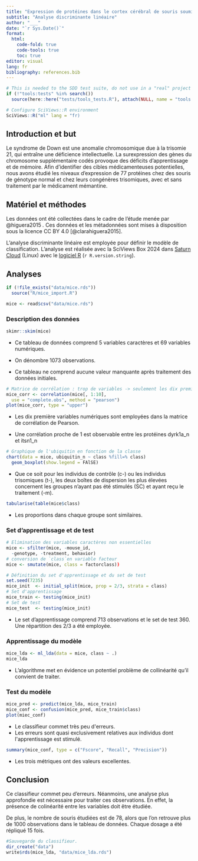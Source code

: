 ```yaml
---
title: "Expression de protéines dans le cortex cérébral de souris soumises à différents tests d'apprentissage"
subtitle: "Analyse discriminante linéaire"
author: "___"
date: "`r Sys.Date()`"
format:
  html:
    code-fold: true
    code-tools: true
    toc: true
editor: visual
lang: fr
bibliography: references.bib
---
```


<!--% Votre objectif est de déboguer ce document Quarto afin qu’il compile. Vous avez à votre disposition des tests pour vérifier votre progression. -->

<!--% Remplacez author: "___" par votre nom. Votre nom n'est pas votre login Github. ex: author: "John Doe". Attention, l'entête YAML est très sensible aux espaces, aux guillemets et à l'"indentation" (= le nombre d'espaces blancs au début de chaque ligne). Par précaution, mettez toujours le texte derrière title:, author:, date:, … entre guillemets doubles et respectez l'indentation initiale. -->

```r
# This is needed to the SDD test suite, do not use in a "real" project
if (!"tools:tests" %in% search())
  source(here::here("tests/tools_tests.R"), attach(NULL, name = "tools:tests"))

# Configure SciViews::R environment
SciViews::R("ml" lang = "fr)
```

## Introduction et but

Le syndrome de Down est une anomalie chromosomique due à la trisomie 21, qui entraîne une déficience intellectuelle. La surexpression des gènes du chromosome supplémentaire codés provoque des déficits d'apprentissage et de mémoire. Afin d'identifier des cibles médicamenteuses potentielles, nous avons étudié les niveaux d'expression de 77 protéines chez des souris de génotype normal et chez leurs congénères trisomiques, avec et sans traitement par le médicament mémantine.

## Matériel et méthodes

Les données ont été collectées dans le cadre de l'étude menée par @higuera2015 *.* Ces données et les métadonnées sont mises à disposition sous la licence CC BY 4.0 [@clarahiguera2015].

L'analyse discriminante linéaire est employée pour définir le modèle de classification. L'analyse est réalisée avec la SciViews Box 2024 dans [Saturn Cloud](https://saturncloud.io) (Linux) avec le [logiciel R](https://www.r-project.org) (`r R.version.string`).

## Analyses

```r
if (!file_exists("data/mice.rds"))
  source("R/mice_import.R")

mice <- read$csv("data/mice.rds")
```

### Description des données

```r
skimr::skim(mice)
```

-   Ce tableau de données comprend 5 variables caractères et 69 variables numériques.

-   On dénombre 1073 observations.

-   Ce tableau ne comprend aucune valeur manquante après traitement des données initiales.

```r
# Matrice de corrélation : trop de variables -> seulement les dix premières
mice_corr <- correlation(mice[, 1:10],
  use = "complete.obs", method = "pearson")
plot(mice_corr, type = "upper")
```

-   Les dix première variables numériques sont employées dans la matrice de corrélation de Pearson.

-   Une corrélation proche de 1 est observable entre les protéines dyrk1a_n et itsn1_n

```r
# Graphique de l'ubiquitin en fonction de la classe
chart(data = mice, ubiquitin_n ~ class %fill=% class) 
  geom_boxplot(show.legend = FAlSE)
```

-   Que ce soit pour les individus de contrôle (c-) ou les individus trisomiques (t-), les deux boîtes de dispersion les plus élevées concernent les groupes n'ayant pas été stimulés (SC) et ayant reçu le traitement (-m).

```r
tabularise(table(mice$class)
```

-   Les proportions dans chaque groupe sont similaires.

### Set d'apprentissage et de test

```r
# Elimination des variables caractères non essentielles
mice <- sfilter(mice, -mouse_id,
  -genotype, -treatment, behavior)
# conversion de `class`en variable facteur
mice <- smutate(mice, class = factorclass))
```

```r
# Définition du set d'apprentissage et du set de test
set.seed(7235)
mice_init  <- initial_split(mice, prop = 2/3, strata = class)
# Set d'apprentissage
mice_train <- testing(mice_init)
# Set de test
mice_test  <- testing(mice_init)
```

-   Le set d'apprentissage comprend 713 observations et le set de test 360. Une répartition des 2/3 a été employée.

### Apprentissage du modèle

```r
mice_lda <- ml_lda(data = mice, class ~ .)
mice_lda
```

-   L'algorithme met en évidence un potentiel problème de collinéarité qu'il convient de traiter.

### Test du modèle

```r
mice_pred <- predict(mice_lda, mice_train)
mice_conf <- confusion(mice_pred, mice_train$class)
plot(miec_conf)
```

-   Le classifieur commet très peu d\'erreurs.
-   Les erreurs sont quasi exclusivement relatives aux individus dont l\'apprentissage est stimulé.

```r
summary(mice_conf, type = c("Fscore", "Recall", "Precision"))
```

-   Les trois métriques ont des valeurs excellentes.

## Conclusion

Ce classifieur commet peu d'erreurs. Néanmoins, une analyse plus approfondie est nécessaire pour traiter ces observations. En effet, la présence de colinéarité entre les variables doit être étudiée.

De plus, le nombre de souris étudiées est de 78, alors que l'on retrouve plus de 1000 observations dans le tableau de données. Chaque dosage a été répliqué 15 fois.

```r
#Sauvegarde du classifieur.
dir_create("data")
write$rds(mice_lda, "data/mice_lda.rds")
```
